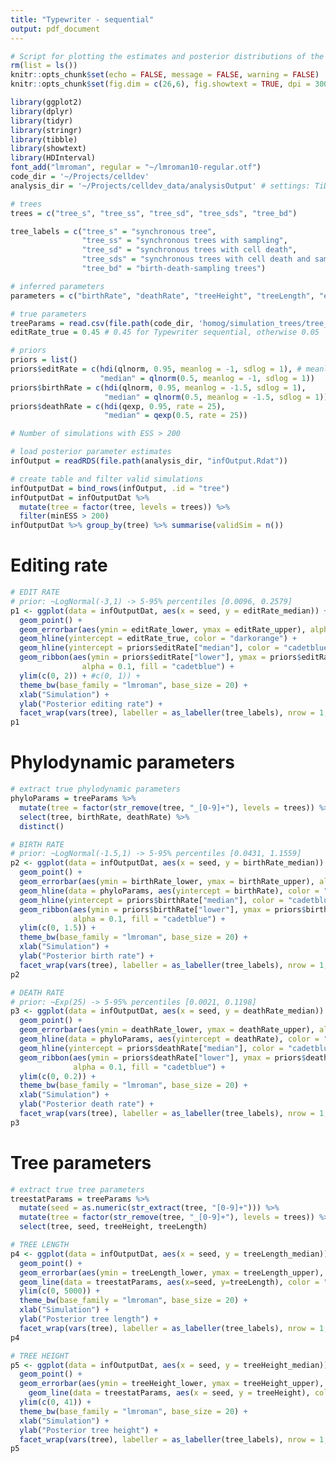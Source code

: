 ```yaml
---
title: "Typewriter - sequential"
output: pdf_document
---
```


```r
# Script for plotting the estimates and posterior distributions of the phylogenetic and phylodynamic parameters of cell development.
rm(list = ls())
knitr::opts_chunk$set(echo = FALSE, message = FALSE, warning = FALSE)
knitr::opts_chunk$set(fig.dim = c(26,6), fig.showtext = TRUE, dpi = 300)
```

```r
library(ggplot2)
library(dplyr)
library(tidyr)
library(stringr)
library(tibble)
library(showtext)
library(HDInterval)
font_add("lmroman", regular = "~/lmroman10-regular.otf")
code_dir = '~/Projects/celldev'
analysis_dir = '~/Projects/celldev_data/analysisOutput' # settings: TiDe, Typewriter baseline
```

```r
# trees
trees = c("tree_s", "tree_ss", "tree_sd", "tree_sds", "tree_bd")

tree_labels = c("tree_s" = "synchronous tree",
                "tree_ss" = "synchronous trees with sampling",
                "tree_sd" = "synchronous trees with cell death",
                "tree_sds" = "synchronous trees with cell death and sampling",
                "tree_bd" = "birth-death-sampling trees")

# inferred parameters
parameters = c("birthRate", "deathRate", "treeHeight", "treeLength", "editRate")

# true parameters
treeParams = read.csv(file.path(code_dir, 'homog/simulation_trees/tree_params.csv'))
editRate_true = 0.45 # 0.45 for Typewriter sequential, otherwise 0.05

# priors 
priors = list()
priors$editRate = c(hdi(qlnorm, 0.95, meanlog = -1, sdlog = 1), # meanlog = -1 for Typewriter sequential, otherwise -3
                    "median" = qlnorm(0.5, meanlog = -1, sdlog = 1))
priors$birthRate = c(hdi(qlnorm, 0.95, meanlog = -1.5, sdlog = 1),
                     "median" = qlnorm(0.5, meanlog = -1.5, sdlog = 1))
priors$deathRate = c(hdi(qexp, 0.95, rate = 25),
                     "median" = qexp(0.5, rate = 25))
```

```r
# Number of simulations with ESS > 200

# load posterior parameter estimates
infOutput = readRDS(file.path(analysis_dir, "infOutput.Rdat"))

# create table and filter valid simulations
infOutputDat = bind_rows(infOutput, .id = "tree")
infOutputDat = infOutputDat %>% 
  mutate(tree = factor(tree, levels = trees)) %>%
  filter(minESS > 200)
infOutputDat %>% group_by(tree) %>% summarise(validSim = n())
```

# Editing rate

```r
# EDIT RATE
# prior: ~LogNormal(-3,1) -> 5-95% percentiles [0.0096, 0.2579]
p1 <- ggplot(data = infOutputDat, aes(x = seed, y = editRate_median)) +  
  geom_point() + 
  geom_errorbar(aes(ymin = editRate_lower, ymax = editRate_upper), alpha = 0.5) + 
  geom_hline(yintercept = editRate_true, color = "darkorange") +
  geom_hline(yintercept = priors$editRate["median"], color = "cadetblue", linetype = "dashed") +
  geom_ribbon(aes(ymin = priors$editRate["lower"], ymax = priors$editRate["upper"]), 
                alpha = 0.1, fill = "cadetblue") +
  ylim(c(0, 2)) + #c(0, 1)) +
  theme_bw(base_family = "lmroman", base_size = 20) + 
  xlab("Simulation") + 
  ylab("Posterior editing rate") +
  facet_wrap(vars(tree), labeller = as_labeller(tree_labels), nrow = 1, ncol = 5)
p1
```

# Phylodynamic parameters

```r
# extract true phylodynamic parameters
phyloParams = treeParams %>% 
  mutate(tree = factor(str_remove(tree, "_[0-9]+"), levels = trees)) %>%
  select(tree, birthRate, deathRate) %>% 
  distinct() 

# BIRTH RATE
# prior: ~LogNormal(-1.5,1) -> 5-95% percentiles [0.0431, 1.1559]
p2 <- ggplot(data = infOutputDat, aes(x = seed, y = birthRate_median)) +  
  geom_point() + 
  geom_errorbar(aes(ymin = birthRate_lower, ymax = birthRate_upper), alpha = 0.5) +  
  geom_hline(data = phyloParams, aes(yintercept = birthRate), color = "darkorange") +
  geom_hline(yintercept = priors$birthRate["median"], color = "cadetblue", linetype = "dashed") +
  geom_ribbon(aes(ymin = priors$birthRate["lower"], ymax = priors$birthRate["upper"]), 
              alpha = 0.1, fill = "cadetblue") +
  ylim(c(0, 1.5)) +
  theme_bw(base_family = "lmroman", base_size = 20) + 
  xlab("Simulation") + 
  ylab("Posterior birth rate") + 
  facet_wrap(vars(tree), labeller = as_labeller(tree_labels), nrow = 1, ncol = 5)
p2
```


```r
# DEATH RATE
# prior: ~Exp(25) -> 5-95% percentiles [0.0021, 0.1198]
p3 <- ggplot(data = infOutputDat, aes(x = seed, y = deathRate_median)) +  
  geom_point() + 
  geom_errorbar(aes(ymin = deathRate_lower, ymax = deathRate_upper), alpha = 0.5) +  
  geom_hline(data = phyloParams, aes(yintercept = deathRate), color = "darkorange") +
  geom_hline(yintercept = priors$deathRate["median"], color = "cadetblue", linetype = "dashed") +
  geom_ribbon(aes(ymin = priors$deathRate["lower"], ymax = priors$deathRate["upper"]), 
              alpha = 0.1, fill = "cadetblue") +
  ylim(c(0, 0.2)) +
  theme_bw(base_family = "lmroman", base_size = 20) + 
  xlab("Simulation") + 
  ylab("Posterior death rate") +
  facet_wrap(vars(tree), labeller = as_labeller(tree_labels), nrow = 1, ncol = 5)
p3
```

# Tree parameters

```r
# extract true tree parameters
treestatParams = treeParams %>% 
  mutate(seed = as.numeric(str_extract(tree, "[0-9]+"))) %>%
  mutate(tree = factor(str_remove(tree, "_[0-9]+"), levels = trees)) %>%
  select(tree, seed, treeHeight, treeLength) 

# TREE LENGTH
p4 <- ggplot(data = infOutputDat, aes(x = seed, y = treeLength_median)) +  
  geom_point() + 
  geom_errorbar(aes(ymin = treeLength_lower, ymax = treeLength_upper), alpha = 0.5) +  #crossbar
  geom_line(data = treestatParams, aes(x=seed, y=treeLength), color = "darkorange") +
  ylim(c(0, 5000)) +
  theme_bw(base_family = "lmroman", base_size = 20) + 
  xlab("Simulation") + 
  ylab("Posterior tree length") +
  facet_wrap(vars(tree), labeller = as_labeller(tree_labels), nrow = 1, ncol = 5)
p4
```


```r
# TREE HEIGHT
p5 <- ggplot(data = infOutputDat, aes(x = seed, y = treeHeight_median)) +  
  geom_point() + 
  geom_errorbar(aes(ymin = treeHeight_lower, ymax = treeHeight_upper), alpha = 0.5) +  #crossbar
    geom_line(data = treestatParams, aes(x = seed, y = treeHeight), color = "darkorange") +
  ylim(c(0, 41)) +
  theme_bw(base_family = "lmroman", base_size = 20) + 
  xlab("Simulation") + 
  ylab("Posterior tree height") +
  facet_wrap(vars(tree), labeller = as_labeller(tree_labels), nrow = 1, ncol = 5)
p5
```

